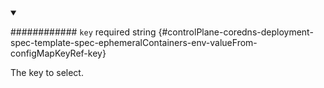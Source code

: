 
<details className="config-field" data-expandable="false" open>
<summary>

############ `key` <span className="config-field-required" data-required="false">required</span> <span className="config-field-type">string</span> <span className="config-field-default"></span> <span className="config-field-enum"></span> {#controlPlane-coredns-deployment-spec-template-spec-ephemeralContainers-env-valueFrom-configMapKeyRef-key}

The key to select.

</summary>



</details>
